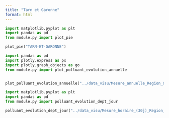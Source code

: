 ```yaml
---
title: "Tarn et Garonne"
format: html
---
```


```python
import matplotlib.pyplot as plt
import pandas as pd
from module.py import plot_pie

plot_pie("TARN-ET-GARONNE")
```


```python
import pandas as pd
import plotly.express as px
import plotly.graph_objects as go
from module.py import plot_polluant_evolution_annuelle


plot_polluant_evolution_annuelle("../data_visu/Mesure_annuelle_Region_Occitanie_Polluants_Principaux.csv","TARN-ET-GARONNE",['NO2', 'PM2.5', 'PM10', 'O3'])
```


```python
import matplotlib.pyplot as plt
import pandas as pd
from module.py import polluant_evolution_dept_jour

polluant_evolution_dept_jour("../data_visu/Mesure_horaire_(30j)_Region_Occitanie_Polluants_Reglementaires.csv",['NO2', 'PM2.5', 'PM10', 'O3'],"TARN-ET-GARONNE")
```
